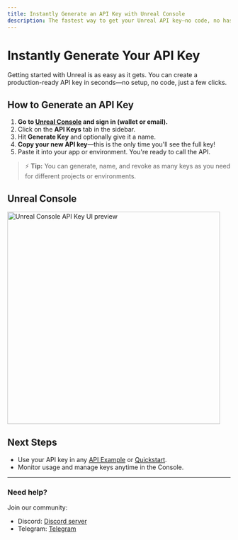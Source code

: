 ```yaml
---
title: Instantly Generate an API Key with Unreal Console
description: The fastest way to get your Unreal API key—no code, no hassle.
---
```



# Instantly Generate Your API Key

Getting started with Unreal is as easy as it gets. You can create a production-ready API key in seconds—no setup, no code, just a few clicks.

## How to Generate an API Key

1. **Go to <a href={CONSOLE_URL} target="_blank">Unreal Console</a> and sign in (wallet or email).**
2. Click on the **API Keys** tab in the sidebar.
3. Hit **Generate Key** and optionally give it a name.
4. **Copy your new API key**—this is the only time you'll see the full key!
5. Paste it into your app or environment. You're ready to call the API.

> ⚡ **Tip:** You can generate, name, and revoke as many keys as you need for different projects or environments.

## Unreal Console

<div style={{ textAlign: 'center', margin: '2em 0' }}>
  <img src="/static/console-api-key-preview.png" alt="Unreal Console API Key UI preview" width="480" />
</div>

## Next Steps

- Use your API key in any [API Example](/examples) or [Quickstart](/docs/quickstart/openai-request).
- Monitor usage and manage keys anytime in the Console.

---

### Need help?

Join our community:
- Discord: <a href={DISCORD_URL} target="_blank">Discord server</a>
- Telegram: <a href={TELEGRAM_URL} target="_blank">Telegram</a>
